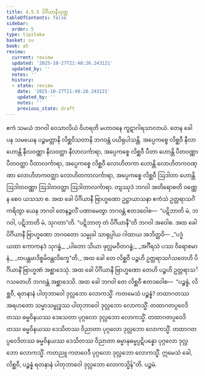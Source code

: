```yaml
---
title: 4.5.5 ပိင်္ဂိယာနီသုတ္တ
tableOfContents: false
sidebar:
  order: 5
type: tipitaka
basket: su
book: a5
review:
  current: review
  updated: '2025-10-27T21:48:26.243121'
  updated_by: ''
  notes: ''
  history:
  - state: review
    date: '2025-10-27T21:48:26.243121'
    updated_by: ''
    notes: ''
    previous_state: draft
---
```



<ReviewStatus review={frontmatter.review} showDetails={true} />

<HypothesisAnnotation frontmatter={frontmatter} />

<DynamicBreadcrumb />

<Division number="195" book="a5" e="ch" v="16" p="208">

<Paragraph number="1148" book="a5">
ဧကံ သမယံ ဘဂဝါ ဝေသာလိယံ ဝိဟရတိ မဟာဝနေ ကူဋာဂါရသာလာယံ. တေန ခေါ ပန သမယေန ပဉ္စမတ္တာနိ လိစ္ဆဝိသတာနိ ဘဂဝန္တံ ပယိရုပါသန္တိ. အပ္ပေကစ္စေ လိစ္ဆဝီ နီလာ ဟောန္တိ နီလဝဏ္ဏာ နီလဝတ္ထာ နီလာလင်္ကာရာ, အပ္ပေကစ္စေ လိစ္ဆဝီ ပီတာ ဟောန္တိ ပီတဝဏ္ဏာ ပီတဝတ္ထာ ပီတာလင်္ကာရာ, အပ္ပေကစ္စေ လိစ္ဆဝီ လောဟိတကာ ဟောန္တိ လောဟိတကဝဏ္ဏာ လောဟိတကဝတ္ထာ လောဟိတကာလင်္ကာရာ, အပ္ပေကစ္စေ လိစ္ဆဝီ ဩဒါတာ ဟောန္တိ ဩဒါတဝဏ္ဏာ ဩဒါတဝတ္ထာ ဩဒါတာလင်္ကာရာ. တျဿုဒံ ဘဂဝါ အတိရောစတိ ဝဏ္ဏေန စေဝ ယသသာ စ.
</Paragraph>

<Paragraph number="1149" book="a5">
အထ ခေါ ပိင်္ဂိယာနီ ဗြာဟ္မဏော ဥဋ္ဌာယာသနာ ဧကံသံ ဥတ္တရာသင်္ဂံ ကရိတွာ ယေန ဘဂဝါ တေနဉ္ဇလိံ ပဏာမေတွာ ဘဂဝန္တံ ဧတဒဝေါစ—  “ပဋိဘာတိ မံ, ဘဂဝါ, ပဋိဘာတိ မံ, သုဂတာ”တိ. “ပဋိဘာတု တံ ပိင်္ဂိယာနီ”တိ ဘဂဝါ အဝေါစ. အထ ခေါ ပိင်္ဂိယာနီ ဗြာဟ္မဏော ဘဂဝတော သမ္မုခါ သာရုပ္ပါယ ဂါထာယ အဘိတ္ထဝိ—
</Paragraph>

<Paragraph number="1150" type="verses" book="a5">
_“ပဒ္မံ ယထာ ကောကနဒံ သုဂန္ဓံ,_  
_ပါတော သိယာ ဖုလ္လမဝီတဂန္ဓံ;_  
_အင်္ဂီရသံ ပဿ ဝိရောစမာနံ,_  
_တပန္တမာဒိစ္စမိဝန္တလိက္ခေ”တိ._  

</Paragraph>

<Paragraph number="1151" book="a5">
အထ ခေါ တေ လိစ္ဆဝီ ပဉ္စဟိ ဥတ္တရာသင်္ဂသတေဟိ ပိင်္ဂိယာနိံ ဗြာဟ္မဏံ အစ္ဆာဒေသုံ. အထ ခေါ ပိင်္ဂိယာနီ ဗြာဟ္မဏော တေဟိ ပဉ္စဟိ ဥတ္တရာသင်္ဂသတေဟိ ဘဂဝန္တံ အစ္ဆာဒေသိ.
</Paragraph>

<Paragraph number="1152" book="a5">
အထ ခေါ ဘဂဝါ တေ လိစ္ဆဝီ ဧတဒဝေါစ—  “ပဉ္စန္နံ, လိစ္ဆဝီ, ရတနာနံ ပါတုဘာဝေါ ဒုလ္လဘော လောကသ္မိံ. ကတမေသံ ပဉ္စန္နံ? တထာဂတဿ အရဟတော သမ္မာသမ္ဗုဒ္ဓဿ ပါတုဘာဝေါ ဒုလ္လဘော လောကသ္မိံ. တထာဂတပ္ပဝေဒိတဿ ဓမ္မဝိနယဿ ဒေသေတာ ပုဂ္ဂလော ဒုလ္လဘော လောကသ္မိံ. တထာဂတပ္ပဝေဒိတဿ ဓမ္မဝိနယဿ ဒေသိတဿ ဝိညာတာ ပုဂ္ဂလော ဒုလ္လဘော လောကသ္မိံ. တထာဂတပ္ပဝေဒိတဿ ဓမ္မဝိနယဿ ဒေသိတဿ ဝိညာတာ ဓမ္မာနုဓမ္မပ္ပဋိပန္နော ပုဂ္ဂလော ဒုလ္လဘော လောကသ္မိံ. ကတညူ ကတဝေဒီ ပုဂ္ဂလော ဒုလ္လဘော လောကသ္မိံ. ဣမေသံ ခေါ, လိစ္ဆဝီ, ပဉ္စန္နံ ရတနာနံ ပါတုဘာဝေါ ဒုလ္လဘော လောကသ္မိန်”တိ.

</Paragraph>
</Division>

<Paragraph number="1153" type="center" book="a5">
ပဉ္စမံ.
</Paragraph>